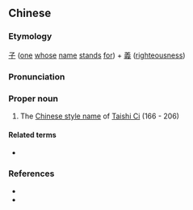 {{also|子义}}
==Chinese==
{{zh-forms|s=子义}}

===Etymology===
[[子]] ([[one]] [[whose]] [[name]] [[stands]] [[for]]) + [[義]] ([[righteousness]])

===Pronunciation===
{{zh-pron
|m=Zǐyì
|cat=pn
}}

===Proper noun===
{{zh-proper noun}}

# The [[w:Chinese style name|Chinese style name]] of [[w:Taishi Ci|Taishi Ci]] (166 - 206)

====Related terms====
* {{l|zh|太史慈}}

===References===
* {{pedialite|太史慈|lang=zh}}
* {{pedialite|Taishi Ci}}